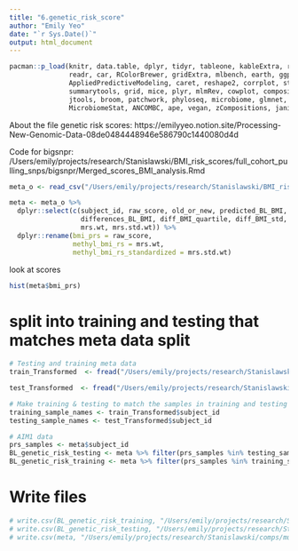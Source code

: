 ```yaml
---
title: "6.genetic_risk_score"
author: "Emily Yeo"
date: "`r Sys.Date()`"
output: html_document
---
```


```r
pacman::p_load(knitr, data.table, dplyr, tidyr, tableone, kableExtra, readxl,
               readr, car, RColorBrewer, gridExtra, mlbench, earth, ggplot2, 
               AppliedPredictiveModeling, caret, reshape2, corrplot, stringr,
               summarytools, grid, mice, plyr, mlmRev, cowplot, compositions,
               jtools, broom, patchwork, phyloseq, microbiome, glmnet, ISLR,
               MicrobiomeStat, ANCOMBC, ape, vegan, zCompositions, janitor)
```

About the file genetic risk scores:
https://emilyyeo.notion.site/Processing-New-Genomic-Data-08de0484448946e586790c1440080d4d

Code for bigsnpr:
/Users/emily/projects/research/Stanislawski/BMI_risk_scores/full_cohort_pulling_snps/bigsnpr/Merged_scores_BMI_analysis.Rmd

```r
meta_o <- read_csv("/Users/emily/projects/research/Stanislawski/BMI_risk_scores/full_cohort_pulling_snps/bigsnpr/made_scores/merge_meta_methyl.csv")

meta <- meta_o %>%
  dplyr::select(c(subject_id, raw_score, old_or_new, predicted_BL_BMI, 
                  differences_BL_BMI, diff_BMI_quartile, diff_BMI_std, 
                  mrs.wt, mrs.std.wt)) %>%
  dplyr::rename(bmi_prs = raw_score,
                methyl_bmi_rs = mrs.wt,
                methyl_bmi_rs_standardized = mrs.std.wt)
```

look at scores

```r
hist(meta$bmi_prs)
```

# split into training and testing that matches meta data split 

```r
# Testing and training meta data 
train_Transformed  <- fread("/Users/emily/projects/research/Stanislawski/comps/mutli-omic-predictions/data/clinical/transformed/aim1/train_samples_standard_clinical.csv")

test_Transformed  <- fread("/Users/emily/projects/research/Stanislawski/comps/mutli-omic-predictions/data/clinical/transformed/aim1/test_samples_standard_clinical.csv")
```


```r
# Make training & testing to match the samples in training and testing meta
training_sample_names <- train_Transformed$subject_id
testing_sample_names <- test_Transformed$subject_id

# AIM1 data 
prs_samples <- meta$subject_id
BL_genetic_risk_testing <- meta %>% filter(prs_samples %in% testing_sample_names)
BL_genetic_risk_training <- meta %>% filter(prs_samples %in% training_sample_names)
```

# Write files

```r
# write.csv(BL_genetic_risk_training, "/Users/emily/projects/research/Stanislawski/comps/mutli-omic-predictions/data/genetic/genetic_risk_training.csv")
# write.csv(BL_genetic_risk_testing, "/Users/emily/projects/research/Stanislawski/comps/mutli-omic-predictions/data/genetic/genetic_risk_testing.csv")
# write.csv(meta, "/Users/emily/projects/research/Stanislawski/comps/mutli-omic-predictions/data/genetic/genetic_risk.csv")

```

